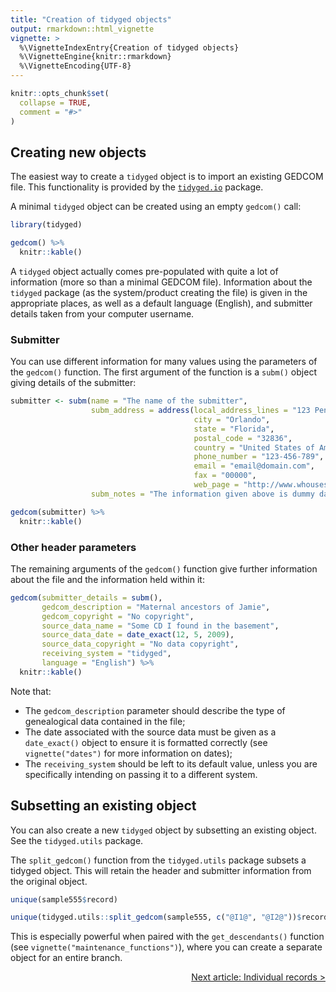 ```yaml
---
title: "Creation of tidyged objects"
output: rmarkdown::html_vignette
vignette: >
  %\VignetteIndexEntry{Creation of tidyged objects}
  %\VignetteEngine{knitr::rmarkdown}
  %\VignetteEncoding{UTF-8}
---
```


```r
knitr::opts_chunk$set(
  collapse = TRUE,
  comment = "#>"
)
```

## Creating new objects

The easiest way to create a `tidyged` object is to import an existing GEDCOM file. This functionality is provided by the [`tidyged.io`](https://github.com/jl5000/tidyged.io) package.

A minimal `tidyged` object can be created using an empty `gedcom()` call:

```r
library(tidyged)

gedcom() %>% 
  knitr::kable()
```

A `tidyged` object actually comes pre-populated with quite a lot of information (more so than a minimal GEDCOM file). Information about the `tidyged` package (as the system/product creating the file) is given in the appropriate places, as well as a default language (English), and submitter details taken from your computer username.

### Submitter

You can use different information for many values using the parameters of the `gedcom()` function. The first argument of the function is a `subm()` object giving details of the submitter:

```r
submitter <- subm(name = "The name of the submitter",
                  subm_address = address(local_address_lines = "123 Penny Lane Drive",
                                         city = "Orlando",
                                         state = "Florida",
                                         postal_code = "32836",
                                         country = "United States of America",
                                         phone_number = "123-456-789",
                                         email = "email@domain.com",
                                         fax = "00000",
                                         web_page = "http://www.whousesfaxanymore.com"),
                  subm_notes = "The information given above is dummy data")

gedcom(submitter) %>% 
  knitr::kable()
```

### Other header parameters

The remaining arguments of the `gedcom()` function give further information about the file and the information held within it:

```r
gedcom(submitter_details = subm(),
       gedcom_description = "Maternal ancestors of Jamie",
       gedcom_copyright = "No copyright",
       source_data_name = "Some CD I found in the basement",
       source_data_date = date_exact(12, 5, 2009),
       source_data_copyright = "No data copyright",
       receiving_system = "tidyged",
       language = "English") %>% 
  knitr::kable()
```

Note that:

* The `gedcom_description` parameter should describe the type of genealogical data contained in the file;
* The date associated with the source data must be given as a `date_exact()` object to ensure it is formatted correctly (see `vignette("dates")` for more information on dates);
* The `receiving_system` should be left to its default value, unless you are specifically intending on passing it to a different system.

## Subsetting an existing object

You can also create a new `tidyged` object by subsetting an existing object. See the `tidyged.utils` package.

The `split_gedcom()` function from the `tidyged.utils` package subsets a tidyged object. This will retain the header and submitter information from the original object. 

```r
unique(sample555$record)

unique(tidyged.utils::split_gedcom(sample555, c("@I1@", "@I2@"))$record)
```

This is especially powerful when paired with the `get_descendants()` function (see `vignette("maintenance_functions")`), where you can create a separate object for an entire branch.

<p style="text-align: right;"><a href="https://jl5000.github.io/tidyged/articles/individual_records.html">Next article: Individual records ></a></p>
